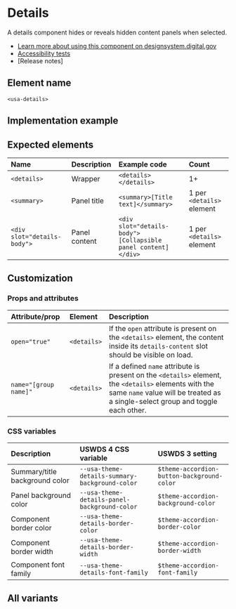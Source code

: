 

# Details

A details component hides or reveals hidden content panels when selected.

- [Learn more about using this component on designsystem.digital.gov](https://designsystem.digital.gov/components/accordion/)
- [Accessibility tests](https://designsystem.digital.gov/components/accordion/accessibility-tests/)
- [Release notes]

## Element name
`<usa-details>`

## Implementation example

<Canvas of={DetailsStories.GroupSingleSelect} />

## Expected elements
| Name | Description | Example code | Count |
|:--------|:--------|:--------|:--------|
| `<details>` | Wrapper | `<details></details>` | 1+ |
| `<summary>` | Panel title |`<summary>[Title text]</summary>` | 1 per `<details>` element |
| `<div slot="details-body">` | Panel content |`<div slot="details-body">[Collapsible panel content]</div>` | 1 per `<details>` element |

## Customization
### Props and attributes

| Attribute/prop | Element | Description |
|:--------|:--------|:--------|
| `open="true"` | `<details>` | If the `open` attribute is present on the `<details>` element, the content inside its `details-content` slot should be visible on load.
| `name="[group name]"` | `<details>` | If a defined `name` attribute is present on the `<details>` element, the `<details>` elements with the same `name` value will be treated as a single-select group and toggle each other.

### CSS variables
| Description | USWDS 4 CSS variable | USWDS 3 setting |
|:--------|:--------|:--------|
| Summary/title background color | `--usa-theme-details-summary-background-color` | `$theme-accordion-button-background-color` |
| Panel background color |`--usa-theme-details-panel-background-color` | `$theme-accordion-background-color` |
| Component border color |  `--usa-theme-details-border-color` | `$theme-accordion-border-color` |
| Component border width | `--usa-theme-details-border-width` | `$theme-accordion-border-width` |
| Component font family | `--usa-theme-details-font-family` | `$theme-accordion-font-family` |

## All variants

<Stories />
